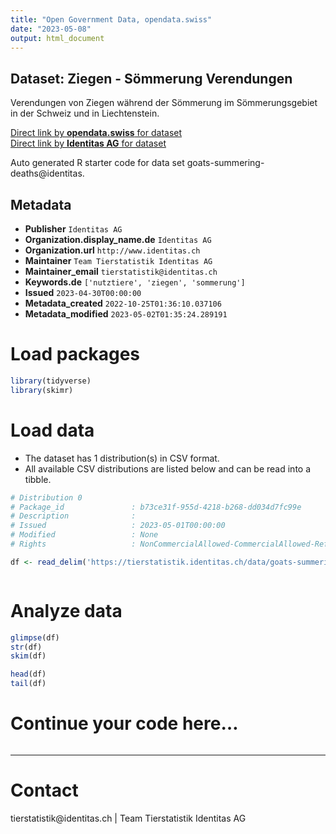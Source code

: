 ```yaml
---
title: "Open Government Data, opendata.swiss"
date: "2023-05-08"
output: html_document
---
```


## Dataset: Ziegen - Sömmerung Verendungen

Verendungen von Ziegen während der Sömmerung im Sömmerungsgebiet in der Schweiz und in Liechtenstein.

[Direct link by **opendata.swiss** for dataset](https://opendata.swiss/de/dataset/ziegen-sommerung-abgange)<br>
[Direct link by **Identitas AG** for dataset](https://tierstatistik.identitas.ch/)

Auto generated R starter code for data set goats-summering-deaths@identitas.

## Metadata

- **Publisher** `Identitas AG`
- **Organization.display_name.de** `Identitas AG`
- **Organization.url** `http://www.identitas.ch`
- **Maintainer** `Team Tierstatistik Identitas AG`
- **Maintainer_email** `tierstatistik@identitas.ch`
- **Keywords.de** `['nutztiere', 'ziegen', 'sommerung']`
- **Issued** `2023-04-30T00:00:00`
- **Metadata_created** `2022-10-25T01:36:10.037106`
- **Metadata_modified** `2023-05-02T01:35:24.289191`


# Load packages

```r

library(tidyverse)
library(skimr)

```

# Load data

-   The dataset has 1 distribution(s) in CSV format.
-   All available CSV distributions are listed below and can be read into a tibble.

```r

# Distribution 0
# Package_id               : b73ce31f-955d-4218-b268-dd034d7fc99e
# Description              : 
# Issued                   : 2023-05-01T00:00:00
# Modified                 : None
# Rights                   : NonCommercialAllowed-CommercialAllowed-ReferenceRequired

df <- read_delim('https://tierstatistik.identitas.ch/data/goats-summering-deaths.csv')



```

# Analyze data

```r

glimpse(df)
str(df)
skim(df)

head(df)
tail(df)

```

# Continue your code here...

```r

```

------------------------------------------------------------------------

# Contact

tierstatistik@identitas.ch | Team Tierstatistik Identitas AG
